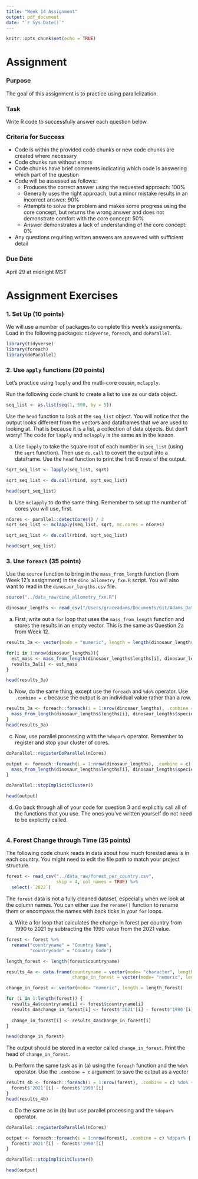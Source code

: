 ```yaml
---
title: "Week 14 Assignment"
output: pdf_document
date: "`r Sys.Date()`"
---
```


```r
knitr::opts_chunk$set(echo = TRUE)
```

# Assignment

### Purpose

The goal of this assignment is to practice using parallelization.

### Task

Write R code to successfully answer each question below.

### Criteria for Success

-   Code is within the provided code chunks or new code chunks are created where necessary
-   Code chunks run without errors
-   Code chunks have brief comments indicating which code is answering which part of the question
-   Code will be assessed as follows:
    -   Produces the correct answer using the requested approach: 100%
    -   Generally uses the right approach, but a minor mistake results in an incorrect answer: 90%
    -   Attempts to solve the problem and makes some progress using the core concept, but returns the wrong answer and does not demonstrate comfort with the core concept: 50%
    -   Answer demonstrates a lack of understanding of the core concept: 0%
-   Any questions requiring written answers are answered with sufficient detail

### Due Date

April 29 at midnight MST

# Assignment Exercises

### 1. Set Up (10 points)

We will use a number of packages to complete this week's assignments. Load in the following packages: `tidyverse`, `foreach`, and `doParallel`.

```r
library(tidyverse)
library(foreach)
library(doParallel)
```


### 2. Use `apply` functions (20 points)

Let's practice using `lapply` and the mutli-core cousin, `mclapply`.

Run the following code chunk to create a list to use as our data object.

```r
seq_list <- as.list(seq(1, 500, by = 5))
```

Use the `head` function to look at the `seq_list` object. You will notice that the output looks different from the vectors and dataframes that we are used to looking at. That is because it is a list, a collection of data objects. But don't worry! The code for `lapply` and `mclapply` is the same as in the lesson.

(a) Use `lapply` to take the square root of each number in `seq_list` (using the `sqrt` function). Then use `do.call` to covert the output into a dataframe. Use the `head` function to print the first 6 rows of the output.

```r
sqrt_seq_list <- lapply(seq_list, sqrt)

sqrt_seq_list <- do.call(rbind, sqrt_seq_list)

head(sqrt_seq_list)
```


(b) Use `mclapply` to do the same thing. Remember to set up the number of cores you will use, first.

```r
nCores <- parallel::detectCores() / 2
sqrt_seq_list <- mclapply(seq_list, sqrt, mc.cores = nCores)

sqrt_seq_list <- do.call(rbind, sqrt_seq_list)

head(sqrt_seq_list)
```


### 3. Use `foreach` (35 points)

Use the `source` function to bring in the `mass_from_length` function (from Week 12's assignment) in the `dino_allometry_fxn.R` script. You will also want to read in the `dinosaur_lengths.csv` file.

```r
source("../data_raw/dino_allometry_fxn.R")

dinosaur_lengths <- read_csv("/Users/graceadams/Documents/Git/Adams_DataWrangling/data_clean/dinosaur_lengths.csv")
```

(a) First, write out a `for` loop that uses the `mass_from_length` function and stores the results in an empty vector. This is the same as Question 2a from Week 12.

```r
results_3a <- vector(mode = "numeric", length = length(dinosaur_lengths$lengths))

for(i in 1:nrow(dinosaur_lengths)){
  est_mass <- mass_from_length(dinosaur_lengths$lengths[i], dinosaur_lengths$species[i])
  results_3a[i] <- est_mass
}

head(results_3a)

```


(b) Now, do the same thing, except use the `foreach` and `%do%` operator. Use `.combine = c` because the output is an individual value rather than a row.

```r
results_3a <- foreach::foreach(i = 1:nrow(dinosaur_lengths), .combine = c) %do% {
  mass_from_length(dinosaur_lengths$lengths[i], dinosaur_lengths$species[i])
}
head(results_3a)
```


(c) Now, use parallel processing with the `%dopar%` operator. Remember to register and stop your cluster of cores.

```r
doParallel::registerDoParallel(nCores)

output <- foreach::foreach(i = 1:nrow(dinosaur_lengths), .combine = c) %dopar% {
  mass_from_length(dinosaur_lengths$lengths[i], dinosaur_lengths$species[i])
}

doParallel::stopImplicitCluster()

head(output)
```


(d) Go back through all of your code for question 3 and explicitly call all of the functions that you use. The ones you've written yourself do not need to be explicitly called.

```r

```


### 4. Forest Change through Time (35 points)

The following code chunk reads in data about how much forested area is in each country. You might need to edit the file path to match your project structure.

```r
forest <- read_csv("../data_raw/forest_per_country.csv", 
                   skip = 4, col_names = TRUE) %>% 
  select(-`2022`)
```

The `forest` data is not a fully cleaned dataset, especially when we look at the column names. You can either use the `rename()` function to rename them or encompass the names with back ticks in your `for` loops.

(a) Write a for loop that calculates the change in forest per country from 1990 to 2021 by subtracting the 1990 value from the 2021 value.

```r
forest <- forest %>% 
  rename("countryname" = "Country Name",
         "countrycode" = "Country Code")

length_forest <- length(forest$countryname)

results_4a <- data.frame(countryname = vector(mode= "character", length = length_forest),
                         change_in_forest = vector(mode= "numeric", length = length_forest))

change_in_forest <- vector(mode= "numeric", length = length_forest)

for (i in 1:length(forest)) {
  results_4a$countryname[i] <- forest$countryname[i]
  results_4a$change_in_forest[i] <- forest$'2021'[i] - forest$'1990'[i]
  
  change_in_forest[i] <- results_4a$change_in_forest[i]
}

head(change_in_forest)
```


The output should be stored in a vector called `change_in_forest`. Print the head of `change_in_forest`.

(b) Perform the same task as in (a) using the `foreach` function and the `%do%` operator. Use the `.combine = c` argument to save the output as a vector

```r
results_4b <- foreach::foreach(i = 1:nrow(forest), .combine = c) %do% {
  forest$'2021'[i] - forest$'1990'[i]
}
head(results_4b)
```


(c) Do the same as in (b) but use parallel processing and the `%dopar%` operator.

```r
doParallel::registerDoParallel(nCores)

output <- foreach::foreach(i = 1:nrow(forest), .combine = c) %dopar% {
  forest$'2021'[i] - forest$'1990'[i]
}

doParallel::stopImplicitCluster()

head(output)
```

